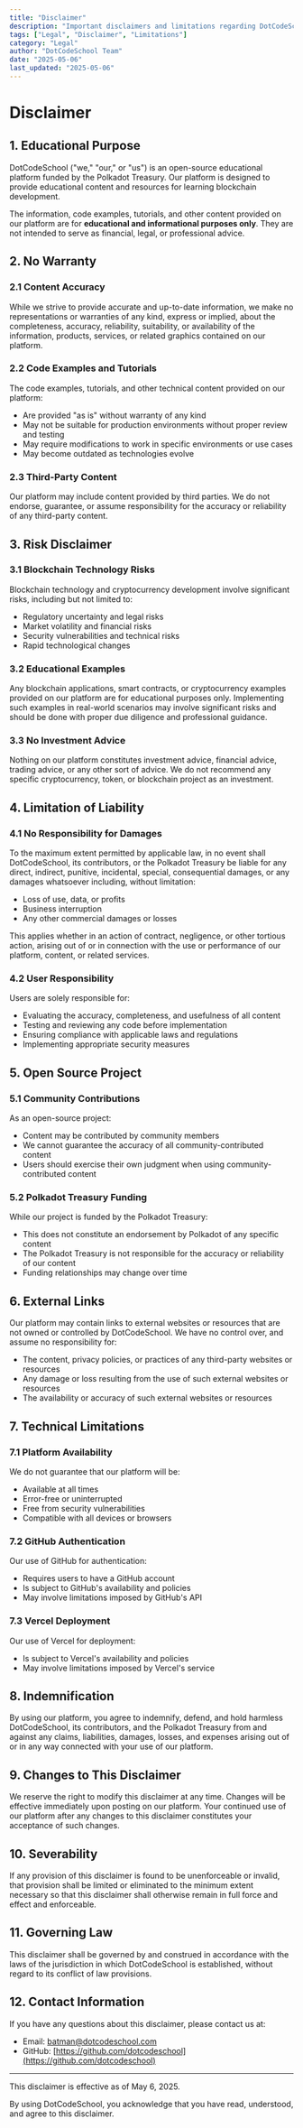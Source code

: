 ```yaml
---
title: "Disclaimer"
description: "Important disclaimers and limitations regarding DotCodeSchool's educational content"
tags: ["Legal", "Disclaimer", "Limitations"]
category: "Legal"
author: "DotCodeSchool Team"
date: "2025-05-06"
last_updated: "2025-05-06"
---
```


# Disclaimer

## 1. Educational Purpose

DotCodeSchool ("we," "our," or "us") is an open-source educational platform funded by the Polkadot Treasury. Our platform is designed to provide educational content and resources for learning blockchain development.

The information, code examples, tutorials, and other content provided on our platform are for **educational and informational purposes only**. They are not intended to serve as financial, legal, or professional advice.

## 2. No Warranty

### 2.1 Content Accuracy

While we strive to provide accurate and up-to-date information, we make no representations or warranties of any kind, express or implied, about the completeness, accuracy, reliability, suitability, or availability of the information, products, services, or related graphics contained on our platform.

### 2.2 Code Examples and Tutorials

The code examples, tutorials, and other technical content provided on our platform:

- Are provided "as is" without warranty of any kind
- May not be suitable for production environments without proper review and testing
- May require modifications to work in specific environments or use cases
- May become outdated as technologies evolve

### 2.3 Third-Party Content

Our platform may include content provided by third parties. We do not endorse, guarantee, or assume responsibility for the accuracy or reliability of any third-party content.

## 3. Risk Disclaimer

### 3.1 Blockchain Technology Risks

Blockchain technology and cryptocurrency development involve significant risks, including but not limited to:

- Regulatory uncertainty and legal risks
- Market volatility and financial risks
- Security vulnerabilities and technical risks
- Rapid technological changes

### 3.2 Educational Examples

Any blockchain applications, smart contracts, or cryptocurrency examples provided on our platform are for educational purposes only. Implementing such examples in real-world scenarios may involve significant risks and should be done with proper due diligence and professional guidance.

### 3.3 No Investment Advice

Nothing on our platform constitutes investment advice, financial advice, trading advice, or any other sort of advice. We do not recommend any specific cryptocurrency, token, or blockchain project as an investment.

## 4. Limitation of Liability

### 4.1 No Responsibility for Damages

To the maximum extent permitted by applicable law, in no event shall DotCodeSchool, its contributors, or the Polkadot Treasury be liable for any direct, indirect, punitive, incidental, special, consequential damages, or any damages whatsoever including, without limitation:

- Loss of use, data, or profits
- Business interruption
- Any other commercial damages or losses

This applies whether in an action of contract, negligence, or other tortious action, arising out of or in connection with the use or performance of our platform, content, or related services.

### 4.2 User Responsibility

Users are solely responsible for:

- Evaluating the accuracy, completeness, and usefulness of all content
- Testing and reviewing any code before implementation
- Ensuring compliance with applicable laws and regulations
- Implementing appropriate security measures

## 5. Open Source Project

### 5.1 Community Contributions

As an open-source project:

- Content may be contributed by community members
- We cannot guarantee the accuracy of all community-contributed content
- Users should exercise their own judgment when using community-contributed content

### 5.2 Polkadot Treasury Funding

While our project is funded by the Polkadot Treasury:

- This does not constitute an endorsement by Polkadot of any specific content
- The Polkadot Treasury is not responsible for the accuracy or reliability of our content
- Funding relationships may change over time

## 6. External Links

Our platform may contain links to external websites or resources that are not owned or controlled by DotCodeSchool. We have no control over, and assume no responsibility for:

- The content, privacy policies, or practices of any third-party websites or resources
- Any damage or loss resulting from the use of such external websites or resources
- The availability or accuracy of such external websites or resources

## 7. Technical Limitations

### 7.1 Platform Availability

We do not guarantee that our platform will be:

- Available at all times
- Error-free or uninterrupted
- Free from security vulnerabilities
- Compatible with all devices or browsers

### 7.2 GitHub Authentication

Our use of GitHub for authentication:

- Requires users to have a GitHub account
- Is subject to GitHub's availability and policies
- May involve limitations imposed by GitHub's API

### 7.3 Vercel Deployment

Our use of Vercel for deployment:

- Is subject to Vercel's availability and policies
- May involve limitations imposed by Vercel's service

## 8. Indemnification

By using our platform, you agree to indemnify, defend, and hold harmless DotCodeSchool, its contributors, and the Polkadot Treasury from and against any claims, liabilities, damages, losses, and expenses arising out of or in any way connected with your use of our platform.

## 9. Changes to This Disclaimer

We reserve the right to modify this disclaimer at any time. Changes will be effective immediately upon posting on our platform. Your continued use of our platform after any changes to this disclaimer constitutes your acceptance of such changes.

## 10. Severability

If any provision of this disclaimer is found to be unenforceable or invalid, that provision shall be limited or eliminated to the minimum extent necessary so that this disclaimer shall otherwise remain in full force and effect and enforceable.

## 11. Governing Law

This disclaimer shall be governed by and construed in accordance with the laws of the jurisdiction in which DotCodeSchool is established, without regard to its conflict of law provisions.

## 12. Contact Information

If you have any questions about this disclaimer, please contact us at:

- Email: [batman@dotcodeschool.com](mailto:batman@dotcodeschool.com)
- GitHub: [https://github.com/dotcodeschool](https://github.com/dotcodeschool)

---

This disclaimer is effective as of May 6, 2025.

By using DotCodeSchool, you acknowledge that you have read, understood, and agree to this disclaimer.
